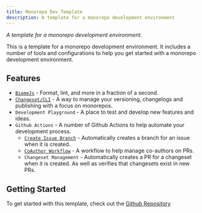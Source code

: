 ```yaml
---
title: Monorepo Dev Template
description: A template for a monorepo development environment
---
```


*A template for a monorepo development environment.*

This is a template for a monorepo development environment. It includes a number of tools and configurations to help you get started with a monorepo development environment.

## Features
- [`BiomeJs`](https://biomejs.dev/) - Format, lint, and more in a fraction of a second.
- [`Changeset/CLI`](https://github.com/changesets/changesets) - A way to manage your versioning, changelogs and publishing with a focus on monorepos.
- `Development Playground` - A place to test and develop new features and ideas.
- `Github Actions` - A number of Github Actions to help automate your development process.
    - [`Create Issue Branch`](https://github.com/apps/create-issue-branch) - Automatically creates a branch for an issue when it is created.
    - [`CoAuthor Workflow`](https://github.com/marketplace/actions/generate-co-authors) - A workflow to help manage co-authors on PRs.
    - `Changeset Management` - Automatically creates a PR for a changeset when it is created. As well as verifies that changesets exist in new PRs.

## Getting Started

To get started with this template, check out the [Github Repository](https://github.com/Adammatthiesen/monorepo-template)